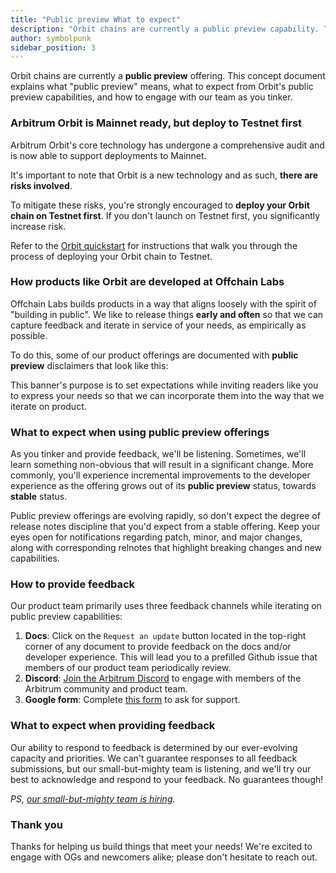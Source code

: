 ```yaml
---
title: "Public preview What to expect"
description: "Orbit chains are currently a public preview capability. This concept document explains what this means, and what to expect from public preview capabilities."
author: symbolpunk
sidebar_position: 3
---
```


Orbit chains are currently a **public preview** offering. This concept document explains what "public preview" means, what to expect from Orbit's public preview capabilities, and how to engage with our team as you tinker.

### Arbitrum Orbit is Mainnet ready, but deploy to Testnet first

Arbitrum Orbit's core technology has undergone a comprehensive audit and is now able to support deployments to Mainnet.

It's important to note that Orbit is a new technology and as such, **there are risks involved**.

To mitigate these risks, you're strongly encouraged to **deploy your Orbit chain on Testnet first**. If you don't launch on Testnet first, you significantly increase risk.

Refer to the [Orbit quickstart](/launch-orbit-chain/orbit-quickstart) for instructions that walk you through the process of deploying your Orbit chain to Testnet.

### How products like Orbit are developed at Offchain Labs

Offchain Labs builds products in a way that aligns loosely with the spirit of "building in public". We like to release things **early and often** so that we can capture feedback and iterate in service of your needs, as empirically as possible.

To do this, some of our product offerings are documented with **public preview** disclaimers that look like this:


<PublicPreviewBannerPartial />

This banner's purpose is to set expectations while inviting readers like you to express your needs so that we can incorporate them into the way that we iterate on product.

### What to expect when using public preview offerings

As you tinker and provide feedback, we'll be listening. Sometimes, we'll learn something non-obvious that will result in a significant change. More commonly, you'll experience incremental improvements to the developer experience as the offering grows out of its **public preview** status, towards **stable** status.

Public preview offerings are evolving rapidly, so don't expect the degree of release notes discipline that you'd expect from a stable offering. Keep your eyes open for notifications regarding patch, minor, and major changes, along with corresponding relnotes that highlight breaking changes and new capabilities.

### How to provide feedback

Our product team primarily uses three feedback channels while iterating on public preview capabilities:

1. **Docs**: Click on the `Request an update` button located in the top-right corner of any document to provide feedback on the docs and/or developer experience. This will lead you to a prefilled Github issue that members of our product team periodically review.
2. **Discord**: [Join the Arbitrum Discord](https://discord.gg/arbitrum) to engage with members of the Arbitrum community and product team.
3. **Google form**: Complete [this form](http://bit.ly/3yy6EUK) to ask for support.

### What to expect when providing feedback

Our ability to respond to feedback is determined by our ever-evolving capacity and priorities. We can't guarantee responses to all feedback submissions, but our small-but-mighty team is listening, and we'll try our best to acknowledge and respond to your feedback. No guarantees though!

_PS, [our small-but-mighty team is hiring](https://jobs.lever.co/offchainlabs)._

### Thank you

Thanks for helping us build things that meet your needs! We're excited to engage with OGs and newcomers alike; please don't hesitate to reach out.
